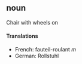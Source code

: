 ==noun==
Chair with wheels on
{{stub}}
====Translations====
*French: fauteil-roulant ''m''
*German: Rollstuhl